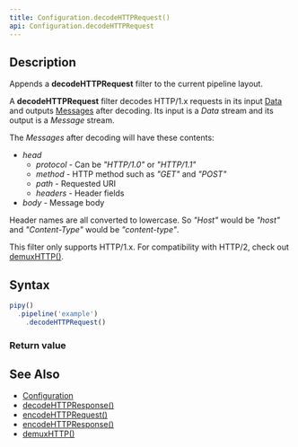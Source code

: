 ```yaml
---
title: Configuration.decodeHTTPRequest()
api: Configuration.decodeHTTPRequest
---
```


## Description

Appends a **decodeHTTPRequest** filter to the current pipeline layout.

A **decodeHTTPRequest** filter decodes HTTP/1.x requests in its input [Data](/reference/api/Data) and outputs [Messages](/reference/api/Message) after decoding. Its input is a _Data_ stream and its output is a _Message_ stream.

<FilterDiagram
  name="decodeHTTPRequest"
  input="Data"
  output="Message"
/>

The _Messages_ after decoding will have these contents:

* _head_
  - _protocol_ - Can be _"HTTP/1.0"_ or _"HTTP/1.1"_
  - _method_ - HTTP method such as _"GET"_ and _"POST"_
  - _path_ - Requested URI
  - _headers_ - Header fields
* _body_ - Message body

Header names are all converted to lowercase. So _"Host"_ would be _"host"_ and _"Content-Type"_ would be _"content-type"_.

This filter only supports HTTP/1.x. For compatibility with HTTP/2, check out [demuxHTTP()](/reference/api/Configuration/demuxHTTP).

## Syntax

``` js
pipy()
  .pipeline('example')
    .decodeHTTPRequest()
```

### Return value

<ReturnValue/>

## See Also

* [Configuration](/reference/api/Configuration)
* [decodeHTTPResponse()](/reference/api/Configuration/decodeHTTPResponse)
* [encodeHTTPRequest()](/reference/api/Configuration/encodeHTTPRequest)
* [encodeHTTPResponse()](/reference/api/Configuration/encodeHTTPResponse)
* [demuxHTTP()](/reference/api/Configuration/demuxHTTP)
